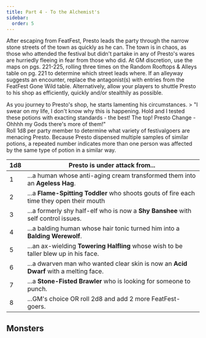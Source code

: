 ```yaml
---
title: Part 4 - To the Alchemist's
sidebar:
  order: 5
---
```


After escaping from FeatFest, Presto leads the party through the narrow stone streets of the town as quickly as he can. The town is in chaos, as those who attended the festival but didn't partake in any of Presto's wares are hurriedly fleeing in fear from those who did.
At GM discretion, use the maps on pgs. 221-225, rolling three times on the Random Rooftops & Alleys table on pg. 221 to determine which street leads where. If an alleyway suggests an encounter, replace the antagonist(s) with entries from the FeatFest Gone Wild table.
Alternatively, allow your players to shuttle Presto to his shop as efficiently, quickly and/or stealthily as possible.

<Aside title="Flavour Text">
As you journey to Presto's shop, he starts lamenting his circumstances.
> "I swear on my life, I don't know why this is happening. Hold and I tested these potions with exacting standards - the best! The top! Presto Change - Ohhhh my Gods there's more of them!"

</Aside>


<Aside type="danger" title="Variant Encounter (optional) - FeatFest Gone Wild">
Roll 1d8 per party member to determine what variety of festivalgoers are menacing Presto. Because Presto dispensed multiple samples of similar potions, a repeated number indicates more than one person was affected by the same type of potion in a similar way.

| 1d8      | Presto is under attack from... |
| -------- | -------                        |
| 1 | ...a human whose anti-aging cream transformed them into an **Ageless Hag**. |
| 2 | ...a **Flame-Spitting Toddler** who shoots gouts of fire each time they open their mouth |
| 3 | ...a formerly shy half-elf who is now a **Shy Banshee** with self control issues. |
| 4 | ...a balding human whose hair tonic turned him into a **Balding Werewolf**. |
| 5 | ...an ax-wielding **Towering Halfling** whose wish to be taller blew up in his face. |
| 6 | ...a dwarven man who wanted clear skin is now an **Acid Dwarf** with a melting face. |
| 7 | ...a **Stone-Fisted Brawler** who is looking for someone to punch. |
| 8 | ...GM's choice OR roll 2d8 and add 2 more FeatFest-goers. |
</Aside>

## Monsters
<Monster slug="tater-von-spud" />
<Monster slug="acid-dwarf" />
<Monster slug="ageless-hag" />
<Monster slug="flame-spitting-toddler" />
<Monster slug="giant-inferno-spider" />
<Monster slug="hulking-hold-hammerhearth" />
<Monster slug="shy-banshee" />
<Monster slug="stone-fisted-brawler" />
<Monster slug="tater-von-spud" />
<Monster slug="the-balding-werewolf" />
<Monster slug="towering-halfling" />
